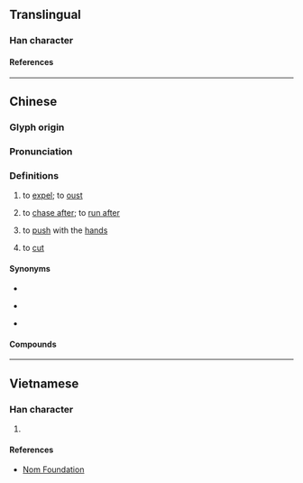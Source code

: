 {{also|撵}}
{{character info}}
==Translingual==

===Han character===
{{Han char|rn=64|rad=手|as=15|sn=18|four=55053|canj=QQOJ|ids=⿰扌輦}}

====References====
{{Han ref|kx=0462.161|dkj=12944|dj=0811.170|hdz=31978.080|uh=6506}}

----

==Chinese==
{{zh-forms|s=撵|alt=搌-Sichuan,趝-Sichuan}}

===Glyph origin===
{{Han etym}}

===Pronunciation===
{{zh-pron
|m=niǎn
|m-s=nyian3
|c=lin5
|h=pfs=
|j=nie2
|md=
|mn=ml:lián/tw:liàn
|mn_note=lián/liàn - vernacular (俗)
|mn-t=lêng2
|w=1'nyi
|mc=
|oc=y
|cat=
}}

===Definitions===
{{zh-hanzi}}

# to [[expel]]; to [[oust]]
# {{lb|zh|dialectal Mandarin|Jin}} to [[chase after]]; to [[run after]]
# {{lb|zh|Teochew}} to [[push]] with the [[hand]]s
# {{lb|zh|Kinmen|_|Hokkien}} to [[cut]]

====Synonyms====
* {{s|to chase after}}
{{zh-syn-saurus|追趕}}
* {{s|to push}}
{{zh-dial|推}}
* {{s|to cut}}
{{zh-dial|剪}}

====Compounds====
{{zh-der|攆走}}

{{zh-cat|Advanced}}

----

==Vietnamese==

===Han character===
{{vi-readings|rs=手15|reading=liễn}}

# {{rfdef|vi|sort=手15}}

====References====
* [http://nomfoundation.org/common/nom_details.php?codepoint=6506 Nom Foundation]